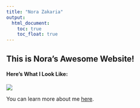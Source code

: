 ```yaml
---
title: "Nora Zakaria"
output: 
  html_document:
    toc: true
    toc_float: true
---
```


## This is Nora's Awesome Website!

#### Here's What I Look Like:
![](images/Nora.jpg)

You can learn more about me [here](about-me.html).